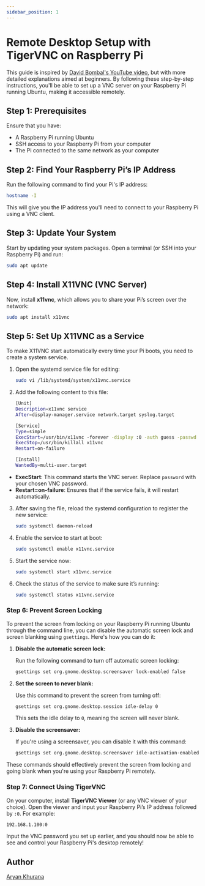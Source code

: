 ```yaml
---
sidebar_position: 1
---
```


# Remote Desktop Setup with TigerVNC on Raspberry Pi

This guide is inspired by [David Bombal's YouTube video](https://www.youtube.com/watch?v=3K1hUwxxYek), but with more detailed explanations aimed at beginners. By following these step-by-step instructions, you'll be able to set up a VNC server on your Raspberry Pi running Ubuntu, making it accessible remotely.

## Step 1: Prerequisites

Ensure that you have:

- A Raspberry Pi running Ubuntu
- SSH access to your Raspberry Pi from your computer
- The Pi connected to the same network as your computer

## Step 2: Find Your Raspberry Pi’s IP Address

Run the following command to find your Pi's IP address:

```bash
hostname -I
```

This will give you the IP address you'll need to connect to your Raspberry Pi using a VNC client.

## Step 3: Update Your System

Start by updating your system packages. Open a terminal (or SSH into your Raspberry Pi) and run:

```bash
sudo apt update
```

## Step 4: Install X11VNC (VNC Server)

Now, install **x11vnc**, which allows you to share your Pi’s screen over the network:

```bash
sudo apt install x11vnc
```

## Step 5: Set Up X11VNC as a Service

To make X11VNC start automatically every time your Pi boots, you need to create a system service.

1. Open the systemd service file for editing:

   ```bash
   sudo vi /lib/systemd/system/x11vnc.service
   ```

2. Add the following content to this file:

   ```bash
   [Unit]
   Description=x11vnc service
   After=display-manager.service network.target syslog.target

   [Service]
   Type=simple
   ExecStart=/usr/bin/x11vnc -forever -display :0 -auth guess -passwd password
   ExecStop=/usr/bin/killall x11vnc
   Restart=on-failure

   [Install]
   WantedBy=multi-user.target
   ```

- **ExecStart**: This command starts the VNC server. Replace `password` with your chosen VNC password.
- **Restart=on-failure**: Ensures that if the service fails, it will restart automatically.

3. After saving the file, reload the systemd configuration to register the new service:

   ```bash
   sudo systemctl daemon-reload
   ```

4. Enable the service to start at boot:

   ```bash
   sudo systemctl enable x11vnc.service
   ```

5. Start the service now:

   ```bash
   sudo systemctl start x11vnc.service
   ```

6. Check the status of the service to make sure it’s running:

   ```bash
   sudo systemctl status x11vnc.service
   ```

### Step 6: Prevent Screen Locking

To prevent the screen from locking on your Raspberry Pi running Ubuntu through the command line, you can disable the automatic screen lock and screen blanking using `gsettings`. Here's how you can do it:

1. **Disable the automatic screen lock:**

   Run the following command to turn off automatic screen locking:

   ```bash
   gsettings set org.gnome.desktop.screensaver lock-enabled false
   ```

2. **Set the screen to never blank:**

   Use this command to prevent the screen from turning off:

   ```bash
   gsettings set org.gnome.desktop.session idle-delay 0
   ```

   This sets the idle delay to `0`, meaning the screen will never blank.

3. **Disable the screensaver:**

   If you're using a screensaver, you can disable it with this command:

   ```bash
   gsettings set org.gnome.desktop.screensaver idle-activation-enabled false
   ```

These commands should effectively prevent the screen from locking and going blank when you're using your Raspberry Pi remotely.

### Step 7: Connect Using TigerVNC

On your computer, install **TigerVNC Viewer** (or any VNC viewer of your choice). Open the viewer and input your Raspberry Pi’s IP address followed by `:0`. For example:

```txt
192.168.1.100:0
```

Input the VNC password you set up earlier, and you should now be able to see and control your Raspberry Pi's desktop remotely!

## Author

[Aryan Khurana](https://www.github.com/AryanK1511)
